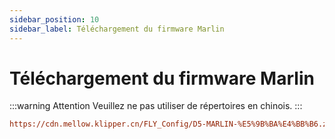 ```yaml
---
sidebar_position: 10
sidebar_label: Téléchargement du firmware Marlin
---
```


# Téléchargement du firmware Marlin

:::warning Attention
Veuillez ne pas utiliser de répertoires en chinois.
:::

```cfg
https://cdn.mellow.klipper.cn/FLY_Config/D5-MARLIN-%E5%9B%BA%E4%BB%B6.zip
```